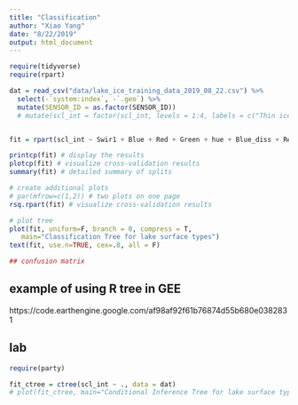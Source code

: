 ```yaml
---
title: "Classification"
author: "Xiao Yang"
date: "8/22/2019"
output: html_document
---
```


```r
require(tidyverse)
require(rpart)
```

```r
dat = read_csv("data/lake_ice_training_data_2019_08_22.csv") %>% 
  select(-`system:index`, -`.geo`) %>% 
  mutate(SENSOR_ID = as.factor(SENSOR_ID))
  # mutate(scl_int = factor(scl_int, levels = 1:4, labels = c("Thin ice", "Cloud", "Opaque ice/snow", "Water")))


fit = rpart(scl_int ~ Swir1 + Blue + Red + Green + hue + Blue_diss + Red_diss + SENSOR_ID, method = "class", data = dat)

printcp(fit) # display the results 
plotcp(fit) # visualize cross-validation results 
summary(fit) # detailed summary of splits

# create additional plots 
# par(mfrow=c(1,2)) # two plots on one page 
rsq.rpart(fit) # visualize cross-validation results   

# plot tree 
plot(fit, uniform=F, branch = 0, compress = T,
   main="Classification Tree for lake surface types")
text(fit, use.n=TRUE, cex=.8, all = F)

## confusion matrix

```

## example of using R tree in GEE
https://code.earthengine.google.com/af98af92f61b76874d55b680e0382831

## lab

```r
require(party)

fit_ctree = ctree(scl_int ~ ., data = dat)
# plot(fit_ctree, main="Conditional Inference Tree for lake surface types")

```

